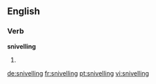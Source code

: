 ==English==

===Verb===
'''snivelling'''

# {{present participle of|snivel}}

[[de:snivelling]]
[[fr:snivelling]]
[[pt:snivelling]]
[[vi:snivelling]]